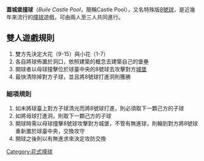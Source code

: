 '''蓋城堡撞球'''（''Buile Castle Pool''，簡稱Castle Pool），又名特殊版[[8號球|8號球]]，是近幾年來流行的[[撞球|撞球]]遊戲，可由兩人至三人共同進行。

==雙人遊戲規則==
#雙方先決定大花（9-15）與小花（1-7）
#各自將球佈置於洞口，依照建築的概念去建築自己的堡壘
#開球者以母球撞擊位於球臺中央的8號球去攻擊對方[[城堡|城堡]]
#最快清除掉對方子球，並且將8號球打進洞則獲勝

===細項規則===
#如未將球臺上對方子球清光而將8號球打進，則必須取下一顆己方的子球
#如將母球打進洞，則取下一顆己方的子球
#開球時需以母球撞擊8號球攻擊對方城堡，不管有無進球，則輪到對方將8號球重新置於球臺中央，交換攻守
#開球之後則以有無進求來決定攻防交換

[[Category:花式撞球|Category:花式撞球]]